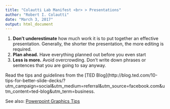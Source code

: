```yaml
---
title: "Colautti Lab Manifest <br> > Presentations"
author: "Robert I. Colautti"
date: "March 3, 2017"
output: html_document
---
```


  1. __Don't underestimate__ how much work it is to put together an effective presentation. Generally, the shorter the presentation, the more editing is required.
  2. __Plan ahead.__ Have everything planned out before you even start
  3. __Less is more.__ Avoid overcrowding. Don't write down phrases or sentences that you are going to say anyway.
  
Read the tips and guidelines from the [TED Blog](http://blog.ted.com/10-tips-for-better-slide-decks/?utm_campaign=social&utm_medium=referral&utm_source=facebook.com&utm_content=ted-blog&utm_term=business.

See also: [Powerpoint Graphics Tips](https://www.slideshare.net/PlantTeaching/images-for-impact?ref=https://www.botany.one/2016/08/a-picture-is-worth-a-thousand-bullet-points/)